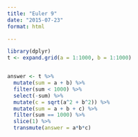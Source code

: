 ```yaml
---
title: "Euler 9"
date: "2015-07-23"
format: html

---
```


```r
library(dplyr)
t <- expand.grid(a = 1:1000, b = 1:1000)


answer <- t %>% 
  mutate(sum = a + b) %>% 
  filter(sum < 1000) %>% 
  select(-sum) %>% 
  mutate(c = sqrt(a^2 + b^2)) %>% 
  mutate(sum = a + b + c) %>% 
  filter(sum == 1000) %>% 
  slice(1) %>% 
  transmute(answer = a*b*c)
```

